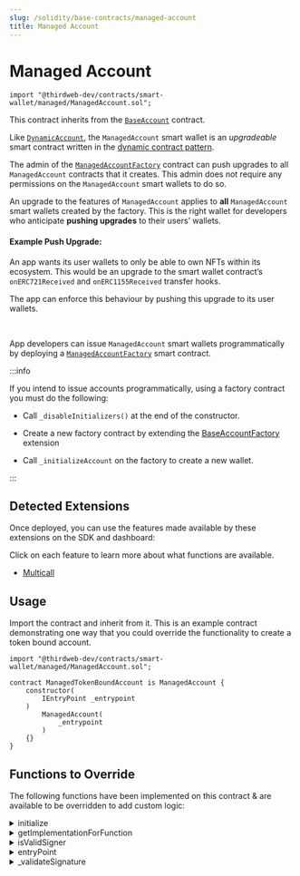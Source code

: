 ```yaml
---
slug: /solidity/base-contracts/managed-account
title: Managed Account
---
```


# Managed Account

```solidity
import "@thirdweb-dev/contracts/smart-wallet/managed/ManagedAccount.sol";
```

This contract inherits from the [`BaseAccount`](/solidity/extensions/base-account) contract.

Like [`DynamicAccount`](/solidity/base-contracts/dynamic-account), the `ManagedAccount` smart wallet is an *upgradeable* smart contract written in the [dynamic contract pattern](https://github.com/thirdweb-dev/dynamic-contracts).

The admin of the [`ManagedAccountFactory`](/solidity/base-contracts/managed-account-factory) contract can push upgrades to all `ManagedAccount` contracts that it creates. This admin does not require any permissions on the `ManagedAccount` smart wallets to do so. 

An upgrade to the features of `ManagedAccount` applies to **all** `ManagedAccount` smart wallets created by the factory. This is the right wallet for developers who anticipate **pushing upgrades** to their users’ wallets.

#### Example Push Upgrade:

An app wants its user wallets to only be able to own NFTs within its ecosystem. This would be an upgrade to the smart wallet contract’s `onERC721Received` and `onERC1155Received` transfer hooks.

The app can enforce this behaviour by pushing this upgrade to its user wallets.

<ViewContractCodeButton
  link="https://github.com/thirdweb-dev/contracts/blob/main/contracts/smart-wallet/managed/ManagedAccount.sol"
  name="ManagedAccount"
/>

<br/>

App developers can issue `ManagedAccount` smart wallets programmatically by deploying a [`ManagedAccountFactory`](/solidity/base-contracts/managed-account-factory) smart contract. 

:::info

If you intend to issue accounts programmatically, using a factory contract you must do the following:

- Call `_disableInitializers()` at the end of the constructor.

- Create a new factory contract by extending the [BaseAccountFactory](/solidity/extensions/base-account-factory) extension

- Call `_initializeAccount` on the factory to create a new wallet.

:::

## Detected Extensions

Once deployed, you can use the features made available by these extensions on the SDK and dashboard:

Click on each feature to learn more about what functions are available.

- [Multicall](/solidity/extensions/multicall)

## Usage

Import the contract and inherit from it. This is an example contract demonstrating one way that you could override the functionality to create a token bound account.

```solidity
import "@thirdweb-dev/contracts/smart-wallet/managed/ManagedAccount.sol";

contract ManagedTokenBoundAccount is ManagedAccount {
    constructor(
        IEntryPoint _entrypoint
    )
        ManagedAccount(
            _entrypoint
        )
    {}
}
```

## Functions to Override

The following functions have been implemented on this contract & are available to be overridden to add custom logic:

<details>
<summary>initialize</summary>
<div>

Initializes the smart contract wallet.

```solidity
function initialize(address _defaultAdmin, bytes calldata _data) public virtual initializer {
    factory = msg.sender;
    _setupRole(DEFAULT_ADMIN_ROLE, _defaultAdmin);
}
```

#### _defaultAdmin

The account admin. Must be of type `address`.

#### _data

The abi encoded data to initialize the contract with. Must be of type `bytes`.

</div>
</details>

<details>
<summary>getImplementationForFunction</summary>
<div>

Returns the extension implementation address, stored in the router, for the given function.

```solidity
function getImplementationForFunction(bytes4 _functionSelector) public view virtual override returns (address) {
    return Router(payable(factory)).getImplementationForFunction(_functionSelector);
}
```

#### _functionSelector

The function selector to get the extension implementation address. Must be of type `bytes4`.

</div>
</details>

<details>
<summary>isValidSigner</summary>
<div>

Returns whether a signer is authorized to perform transactions using the wallet.

```solidity
function isValidSigner(address _signer) public view virtual returns (bool) {
    return _hasRole(SIGNER_ROLE, _signer) || _hasRole(DEFAULT_ADMIN_ROLE, _signer);
}
```

#### _signer

The signer to check authorization for. Must be of type `address`.

</div>
</details>

<details>
<summary>entryPoint</summary>
<div>

Returns the entry point contract address.

```solidity
function entryPoint() public view virtual override returns (IEntryPoint) {
    return entrypointContract;
}
```

</div>
</details>

<details>
<summary>_validateSignature</summary>
<div>

Validates the signature of a user operation.

```solidity
function _validateSignature(UserOperation calldata userOp, bytes32 userOpHash)
    internal
    virtual
    override
    returns (uint256 validationData)
{
    bytes32 hash = userOpHash.toEthSignedMessageHash();
    address signer = hash.recover(userOp.signature);

    if (!isValidSigner(signer)) return SIG_VALIDATION_FAILED;
    return 0;
}
```

</div>
</details>